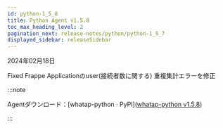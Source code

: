 ```yaml
---
id: python-1_5_8
title: Python Agent v1.5.8
toc_max_heading_level: 2
pagination_next: release-notes/python/python-1_5_7
displayed_sidebar: releaseSidebar
---
```


2024年02月18日

<Status>Fixed</Status> Frappe Applicationのuser(接続者数に関する) 重複集計エラーを修正

:::note

Agentダウンロード：[whatap-python · PyPI]([whatap-python v1.5.8](https://pypi.org/project/whatap-python/1.5.8/))

:::
